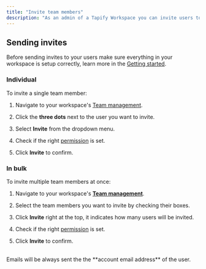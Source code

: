 ```yaml
---
title: "Invite team members"
description: "As an admin of a Tapify Workspace you can invite users to access and use their digital business card."
---
```


## Sending invites

Before sending invites to your users make sure everything in your workspace is setup correctly, learn more in the [Getting started](https://docs.tapify.app/introduction#getting-started).

### Individual

To invite a single team member:

1. Navigate to your workspace's [Team management](https://tapify.app/).

2. Click the **three dots** next to the user you want to invite.

3. Select **Invite** from the dropdown menu.

4. Check if the right [permission](https://tapify.io/user-permissions) is set.

5. Click **Invite** to confirm.

### In bulk

To invite multiple team members at once:

1. Navigate to your workspace's [**Team management**](https://tapify.app).

2. Select the team members you want to invite by checking their boxes.

3. Click **Invite** right at the top, it indicates how many users will be invited.

4. Check if the right [permission](https://tapify.io/user-permissions) is set.

5. Click **Invite** to confirm.

<br />

<Info>
  Emails will be always sent the the **account email address** of the user.
</Info>
